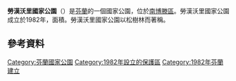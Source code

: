 {{Geobox|国家公园
<!-- *** Name section *** -->
| name                        = 勞漢沃里國家公園
| native_name                 = Lauhanvuoren kansallispuisto
| other_name                  = 
| other_name1                 = 
<!-- *** Category *** -->
| category_local              = [[List_of_national_parks_of_Finland|National Park of Finland]]
| category_iucn               = II
<!-- *** Image *** -->
| image                       = Lauhanvuori 5.jpg
| image_size                  = 
| image_caption               = 公园内的一个沼泽湖
<!-- *** Country etc. *** -->
| country                     = 芬兰
| country_flag                = 1
| region                      = 南博滕區
| region_type                 = [[芬兰行政区|行政区]]
| location                    =
| lat_d              = 62      
| lat_m              = 09
| lat_s              = 07
| lat_NS             = N
| long_d             = 22     
| long_m             = 10
| long_s             = 30
| long_EW            = E
| elevation          =  
<!-- *** Nature *** -->
| biome                       = 沼泽
| biome_share                 = 
| biome1                      =
| biome1_share                = 
<!-- *** Geography *** -->
| area                        = 53
| area1                       =
| area1_type                  =   
| highest                = 劳汉沃里山
| highest location            = 
| highest_lat_d               = 
| highest_lat_m               = 
| highest_lat_s               = 
| highest_lat_NS              = 
| highest_long_d              = 
| highest_long_m              = 
| highest_long_s              = 
| highest_long_EW             = 
| highest_elevation           = 231
<!-- *** People *** -->
| established_type            = 成立
| established                 = 1982年
| established1_type           = 
| established1                = 
| management_body             = {{tsl|en|Metsähallitus|森林管理局 (芬兰)|森林管理局}}
| visitation                  = 11900
| visitation_date             = 2016年<ref name="访客2016"/>
<!-- *** Map section *** -->
| map                         = Finland location map.svg
| map_locator = Finland
| map_size                    = 200
| map_caption                 = 在芬蘭的位置
| map_first                   =
<!-- *** Website *** -->
| website                     = {{URL|http://www.nationalparks.fi/en/lauhanvuorinp}}
}}

'''勞漢沃里國家公園'''（{{lang-fi|Lauhanvuoren kansallispuisto}}）是[[芬蘭|芬蘭]]的一個國家公園，位於[[南博滕區|南博滕區]]。勞漢沃里國家公園成立於1982年，面積{{convert|53|km2|sqmi|0}}。勞漢沃里國家公園以松樹林而著稱。

==參考資料==
{{Reflist|30em|refs=
<ref name="访客2016">{{cite web | url = http://www.metsa.fi/kansallispuistoittain | title = Käyntimäärät kansallispuistoittain 2016 | language = fi | publisher = Metsähallitus | date = 2017-01-26 | accessdate = 2017-02-19 | archive-url = https://web.archive.org/web/20190529070743/http://www.metsa.fi/kansallispuistoittain | archive-date = 2019-05-29 | dead-url = yes }}</ref>
}}
{{Commonscat|Lauhanvuori National Park|勞漢沃里國家公園}}

{{芬兰国家公园}}

[[Category:芬蘭國家公園|Category:芬蘭國家公園]]
[[Category:1982年設立的保護區|Category:1982年設立的保護區]]
[[Category:1982年芬蘭建立|Category:1982年芬蘭建立]]